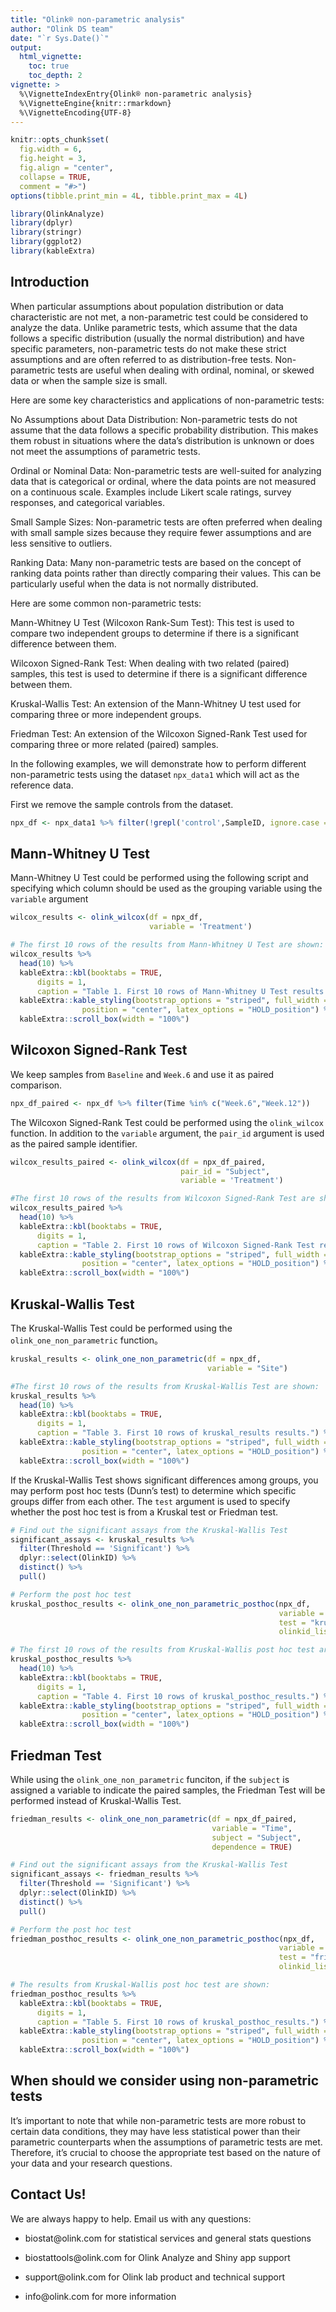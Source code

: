 ```yaml
---
title: "Olink® non-parametric analysis"
author: "Olink DS team"
date: "`r Sys.Date()`"
output: 
  html_vignette:
    toc: true
    toc_depth: 2
vignette: >
  %\VignetteIndexEntry{Olink® non-parametric analysis}
  %\VignetteEngine{knitr::rmarkdown}
  %\VignetteEncoding{UTF-8}
---
```


```r
knitr::opts_chunk$set(
  fig.width = 6,
  fig.height = 3,
  fig.align = "center",
  collapse = TRUE,
  comment = "#>")
options(tibble.print_min = 4L, tibble.print_max = 4L)
```

```r
library(OlinkAnalyze)
library(dplyr)
library(stringr)
library(ggplot2)
library(kableExtra)
```

## Introduction

When particular assumptions about population distribution or data characteristic are not met, a non-parametric test could be considered to analyze the data. Unlike parametric tests, which assume that the data follows a specific distribution (usually the normal distribution) and have specific parameters, non-parametric tests do not make these strict assumptions and are often referred to as distribution-free tests. Non-parametric tests are useful when dealing with ordinal, nominal, or skewed data or when the sample size is small.

Here are some key characteristics and applications of non-parametric tests:

No Assumptions about Data Distribution: Non-parametric tests do not assume that the data follows a specific probability distribution. This makes them robust in situations where the data's distribution is unknown or does not meet the assumptions of parametric tests.

Ordinal or Nominal Data: Non-parametric tests are well-suited for analyzing data that is categorical or ordinal, where the data points are not measured on a continuous scale. Examples include Likert scale ratings, survey responses, and categorical variables.

Small Sample Sizes: Non-parametric tests are often preferred when dealing with small sample sizes because they require fewer assumptions and are less sensitive to outliers.

Ranking Data: Many non-parametric tests are based on the concept of ranking data points rather than directly comparing their values. This can be particularly useful when the data is not normally distributed.

Here are some common non-parametric tests:

Mann-Whitney U Test (Wilcoxon Rank-Sum Test): This test is used to compare two independent groups to determine if there is a significant difference between them.

Wilcoxon Signed-Rank Test: When dealing with two related (paired) samples, this test is used to determine if there is a significant difference between them.

Kruskal-Wallis Test: An extension of the Mann-Whitney U test used for comparing three or more independent groups. 

Friedman Test: An extension of the Wilcoxon Signed-Rank Test used for comparing three or more related (paired) samples.


In the following examples, we will demonstrate how to perform different non-parametric tests using the dataset `npx_data1` which will act as the reference data. 

First we remove the sample controls from the dataset.

```r
npx_df <- npx_data1 %>% filter(!grepl('control',SampleID, ignore.case = TRUE))
```

## Mann-Whitney U Test

Mann-Whitney U Test could be performed using the following script and specifying which column should be used as the grouping variable using the `variable` argument

```r
wilcox_results <- olink_wilcox(df = npx_df,
                               variable = 'Treatment')

# The first 10 rows of the results from Mann-Whitney U Test are shown:
wilcox_results %>% 
  head(10) %>% 
  kableExtra::kbl(booktabs = TRUE,
      digits = 1,
      caption = "Table 1. First 10 rows of Mann-Whitney U Test results.") %>%
  kableExtra::kable_styling(bootstrap_options = "striped", full_width = FALSE, font_size = 10, 
                position = "center", latex_options = "HOLD_position") %>% 
  kableExtra::scroll_box(width = "100%")
```


## Wilcoxon Signed-Rank Test

We keep samples from `Baseline` and `Week.6` and use it as paired comparison. 

```r
npx_df_paired <- npx_df %>% filter(Time %in% c("Week.6","Week.12"))
```

The Wilcoxon Signed-Rank Test could be performed using the `olink_wilcox` function. In addition to the `variable` argument, the `pair_id` argument is used as the paired sample identifier.

```r
wilcox_results_paired <- olink_wilcox(df = npx_df_paired,
                                      pair_id = "Subject",
                                      variable = 'Treatment')

#The first 10 rows of the results from Wilcoxon Signed-Rank Test are shown:
wilcox_results_paired %>% 
  head(10) %>% 
  kableExtra::kbl(booktabs = TRUE,
      digits = 1,
      caption = "Table 2. First 10 rows of Wilcoxon Signed-Rank Test results.") %>%
  kableExtra::kable_styling(bootstrap_options = "striped", full_width = FALSE, font_size = 10, 
                position = "center", latex_options = "HOLD_position") %>% 
  kableExtra::scroll_box(width = "100%")
```


## Kruskal-Wallis Test

The Kruskal-Wallis Test could be performed using the `olink_one_non_parametric` function。

```r
kruskal_results <- olink_one_non_parametric(df = npx_df,
                                            variable = "Site")

#The first 10 rows of the results from Kruskal-Wallis Test are shown:
kruskal_results %>% 
  head(10) %>% 
  kableExtra::kbl(booktabs = TRUE,
      digits = 1,
      caption = "Table 3. First 10 rows of kruskal_results results.") %>%
  kableExtra::kable_styling(bootstrap_options = "striped", full_width = FALSE, font_size = 10, 
                position = "center", latex_options = "HOLD_position") %>% 
  kableExtra::scroll_box(width = "100%")
```

If the Kruskal-Wallis Test shows significant differences among groups, you may perform post hoc tests (Dunn's test) to determine which specific groups differ from each other. The `test` argument is used to specify whether the post hoc test is from a Kruskal test or Friedman test. 

```r
# Find out the significant assays from the Kruskal-Wallis Test
significant_assays <- kruskal_results %>% 
  filter(Threshold == 'Significant') %>%
  dplyr::select(OlinkID) %>%
  distinct() %>%
  pull()

# Perform the post hoc test
kruskal_posthoc_results <- olink_one_non_parametric_posthoc(npx_df,
                                                            variable = "Site",
                                                            test = "kruskal",
                                                            olinkid_list = significant_assays)

# The first 10 rows of the results from Kruskal-Wallis post hoc test are shown:
kruskal_posthoc_results %>% 
  head(10) %>% 
  kableExtra::kbl(booktabs = TRUE,
      digits = 1,
      caption = "Table 4. First 10 rows of kruskal_posthoc_results.") %>%
  kableExtra::kable_styling(bootstrap_options = "striped", full_width = FALSE, font_size = 10, 
                position = "center", latex_options = "HOLD_position") %>% 
  kableExtra::scroll_box(width = "100%")
```

## Friedman Test
While using the `olink_one_non_parametric` funciton, if the `subject` is assigned a variable to indicate the paired samples, the Friedman Test will be performed instead of Kruskal-Wallis Test.

```r
friedman_results <- olink_one_non_parametric(df = npx_df_paired,
                                             variable = "Time",
                                             subject = "Subject",
                                             dependence = TRUE)
```

```r
# Find out the significant assays from the Kruskal-Wallis Test
significant_assays <- friedman_results %>% 
  filter(Threshold == 'Significant') %>%
  dplyr::select(OlinkID) %>%
  distinct() %>%
  pull()

# Perform the post hoc test
friedman_posthoc_results <- olink_one_non_parametric_posthoc(npx_df,
                                                            variable = "Time",
                                                            test = "friedman",
                                                            olinkid_list = significant_assays)

# The results from Kruskal-Wallis post hoc test are shown:
friedman_posthoc_results %>% 
  kableExtra::kbl(booktabs = TRUE,
      digits = 1,
      caption = "Table 5. First 10 rows of kruskal_posthoc_results.") %>%
  kableExtra::kable_styling(bootstrap_options = "striped", full_width = FALSE, font_size = 10, 
                position = "center", latex_options = "HOLD_position") %>% 
  kableExtra::scroll_box(width = "100%")
```

## When should we consider using non-parametric tests

It's important to note that while non-parametric tests are more robust to certain data conditions, they may have less statistical power than their parametric counterparts when the assumptions of parametric tests are met. Therefore, it's crucial to choose the appropriate test based on the nature of your data and your research questions.


## Contact Us!

We are always happy to help. Email us with any questions:

-   biostat\@olink.com for statistical services and general stats questions

-   biostattools\@olink.com for Olink Analyze and Shiny app support

-   support\@olink.com for Olink lab product and technical support

-   info\@olink.com for more information

